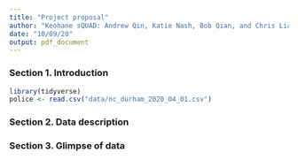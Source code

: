 ```yaml
---
title: "Project proposal"
author: "Keohane sQUAD: Andrew Qin, Katie Nash, Bob Qian, and Chris Liang"
date: "10/09/20"
output: pdf_document
---
```


### Section 1. Introduction

```r
library(tidyverse)
police <- read.csv("data/nc_durham_2020_04_01.csv")
```

### Section 2. Data description

### Section 3. Glimpse of data 


